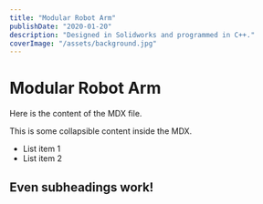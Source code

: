 ```yaml
---
title: "Modular Robot Arm"
publishDate: "2020-01-20"
description: "Designed in Solidworks and programmed in C++."
coverImage: "/assets/background.jpg"
---
```


# Modular Robot Arm

Here is the content of the MDX file.

<Collapsible title="Click to see more">
  This is some collapsible content inside the MDX.

- List item 1
- List item 2

## Even subheadings work!
</Collapsible>
